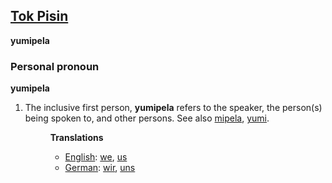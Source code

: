 ==[[Tok Pisin]]==
'''yumipela'''

===Personal pronoun===
'''yumipela'''

# The inclusive first person, '''yumipela''' refers to the speaker, the person(s) being spoken to, and other persons. See also [[mipela]], [[yumi]].
#:'''Translations'''
#:*[[English]]: [[we]], [[us]]
#:*[[German]]: [[wir]], [[uns]]